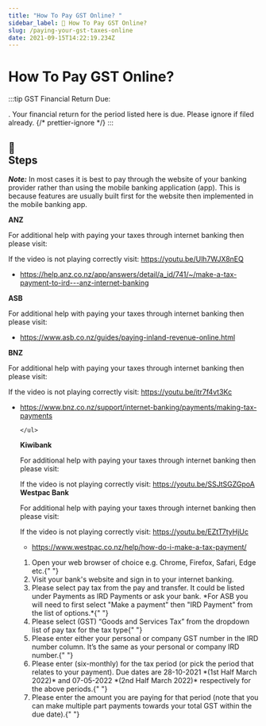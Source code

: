 ```yaml
---
title: "How To Pay GST Online? "
sidebar_label: 🔮 How To Pay GST Online? 
slug: /paying-your-gst-taxes-online
date: 2021-09-15T14:22:19.234Z
---
```


# <Dynamic /> How To Pay GST Online? 


:::tip GST Financial Return Due:

<GetGSTPeriods />. Your financial return for the period listed here is due.
Please ignore if filed already.
{/* prettier-ignore */}
:::

## <div class="emoji">📃</div> Steps 

**_Note:_** In most cases it is best to pay through the website of your banking provider rather than using the mobile banking application (app). This is because features are usually built first for the website then implemented in the mobile banking app.

<Tabs>
  <TabItem value="anz" label="ANZ">
    <strong>ANZ</strong> <br />
    <p>
      For additional help with paying your taxes through internet banking then
      please visit:
    </p>
    <div class="player-wrapper">
      <ReactPlayer
        controls="true"
        width="100%"
        height="100%"
        url="https://youtu.be/Ulh7WJX8nEQ"
      />
    </div>
    If the video is not playing correctly visit: <a href="https://youtu.be/Ulh7WJX8nEQ">
      https://youtu.be/Ulh7WJX8nEQ
    </a>
    <ul>
      <li>
        <a href="https://help.anz.co.nz/app/answers/detail/a_id/741/~/make-a-tax-payment-to-ird---anz-internet-banking">
          https://help.anz.co.nz/app/answers/detail/a_id/741/~/make-a-tax-payment-to-ird---anz-internet-banking
        </a>
      </li>
    </ul>
  </TabItem>
  <TabItem value="asb" label="ASB">
    <strong>ASB</strong> <br />
    <p>
      For additional help with paying your taxes through internet banking then
      please visit:
    </p>
    <ul>
      <li>
        <a href="https://www.asb.co.nz/guides/paying-inland-revenue-online.html">
          https://www.asb.co.nz/guides/paying-inland-revenue-online.html
        </a>
      </li>
    </ul>
  </TabItem>
  <TabItem value="bnz" label="BNZ">
    <strong>BNZ</strong> <br />
    <p>
      For additional help with paying your taxes through internet banking then
      please visit:
    </p>
    <div class="player-wrapper">
      <ReactPlayer
        controls="true"
        url="https://youtu.be/itr7f4vt3Kc"
        width="100%"
        height="100%"
      />
    </div>
    If the video is not playing correctly visit: <a href="https://youtu.be/itr7f4vt3Kc">
      https://youtu.be/itr7f4vt3Kc
    </a>
    <ul>
      <li>
        <a href="https://www.bnz.co.nz/support/internet-banking/payments/making-tax-payments">
          https://www.bnz.co.nz/support/internet-banking/payments/making-tax-payments
        </a>
      </li>
   
    </ul>
  </TabItem>
  <TabItem value="kiwibank" label="Kiwibank">
    <strong>Kiwibank</strong> <br />
    <p>
      For additional help with paying your taxes through internet banking then
      please visit:
    </p>
    <div class="player-wrapper">
      <ReactPlayer
        controls="true"
        url="https://youtu.be/SSJtSGZGpoA"
        width="100%"
        height="100%"
      />
    </div>
    If the video is not playing correctly visit: <a href="https://youtu.be/SSJtSGZGpoA">
      https://youtu.be/SSJtSGZGpoA
    </a>

  </TabItem>
  <TabItem value="westpac" label="Westpac">
    <strong>Westpac Bank</strong> <br />
    <p>
      For additional help with paying your taxes through internet banking then
      please visit:
    </p>
    <div class="player-wrapper">
      <ReactPlayer
        controls="true"
        url="https://youtu.be/EZtT7tyHjUc"
        width="100%"
        height="100%"
      />
    </div>
    If the video is not playing correctly visit: <a href="https://youtu.be/EZtT7tyHjUc">
      https://youtu.be/EZtT7tyHjUc
    </a>
    <ul>
      <li>
        <a href="https://www.westpac.co.nz/help/how-do-i-make-a-tax-payment/">
          https://www.westpac.co.nz/help/how-do-i-make-a-tax-payment/
        </a>
      </li>
    </ul>

  </TabItem>
  <TabItem value="other" label="Other" default>
    <ol>
      <li>
        Open your web browser of choice e.g. Chrome, Firefox, Safari, Edge
        etc.{" "}
      </li>
      <li>Visit your bank's website and sign in to your internet banking. </li>
      <li>
        Please select pay tax from the pay and transfer. It could be listed
        under Payments as IRD Payments or ask your bank. *For ASB you will need
        to first select "Make a payment" then "IRD Payment" from the list of
        options.*{" "}
      </li>
      <li>
        Please select (GST) “Goods and Services Tax” from the dropdown list of
        pay tax for the tax type{" "}
      </li>
      <li>
        Please enter either your personal or company GST number in the IRD
        number column. It’s the same as your personal or company IRD
        number.{" "}
      </li>
      <li>
        Please enter <GetGSTPeriods /> (six-monthly) for the tax period (or pick
        the period that relates to your payment). Due dates are 28-10-2021 *(1st
        Half March 2022)* and 07-05-2022 *(2nd Half March 2022)* respectively
        for the above periods.{" "}
      </li>
      <li>
        Please enter the amount you are paying for that period (note that you
        can make multiple part payments towards your total GST within the due
        date).{" "}
      </li>
    </ol>
  </TabItem>
</Tabs>
